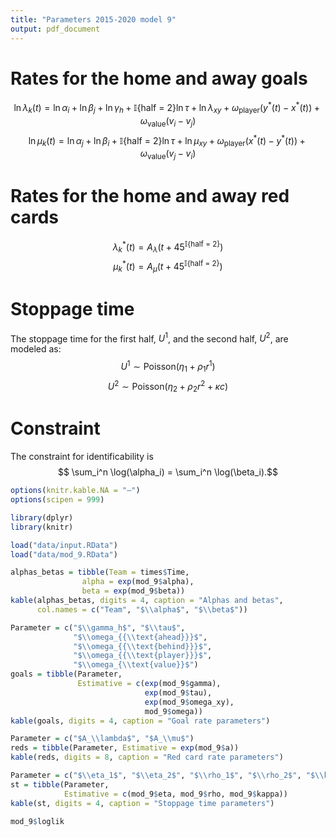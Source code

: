 ```yaml
---
title: "Parameters 2015-2020 model 9"
output: pdf_document
---
```


# Rates for the home and away goals

$$ \ln \lambda_k(t) = \ln \alpha_i + \ln \beta_j +  \ln \gamma_h + \mathbb{I}\{\text{half = 2}\} \ln \tau + \ln \lambda_{xy} + \omega_{\text{player}}(y^*(t)-x^*(t)) + \omega_{\text{value}} (v_i - v_j) $$
$$ \ln \mu_k(t) = \ln \alpha_j + \ln \beta_i + \mathbb{I}\{\text{half = 2}\} \ln \tau + \ln \mu_{xy} + \omega_{{\text{player}}}(x^*(t) - y^*(t)) + \omega_{\text{value}} (v_j - v_i) $$

\begin{itemize}
\item $i$: home team index;
\item $j$: away team index;
\item $\alpha$: attack strength parameter;
\item $1/\beta$: defense strength parameter;
\item $\gamma_h$: home advantage parameter;
\item $\tau$: second half parameter;
\item $x(t)$: the number of goals of the home team until minute t;
\item $y(t)$: the number of goals of the away team until minute t;
\item $x^*(t)$: the number of red cards of the home team until minute t;
\item $y^*(t)$: the number of red cards of the away team until minute t;
\item $v_i$: the value of the home team's starting roster in millions of (?);
\item $v_j$: the value of the away team's starting roster in millions of (?);
\item $\lambda_{xy} = \begin{cases}
 1, \text{ for $x = y$;}  \\
 \omega_{{\text{ahead}}}, \text{ for $x - y \geq 1$;} \\
 \omega_{{\text{behind}}}, \text{ for $x - y \leq -1$;} \\

\end{cases}$

\item $\mu_{xy} = \begin{cases}
 1, \text{ for $x = y$;}  \\
 \lambda_{{\text{ahead}}}, \text{ for $y - x \geq 1$;} \\
 \lambda_{{\text{behind}}}, \text{ for $y - x \leq -1$;} \\

\end{cases}$

\item $\omega_{{\text{player}}}$: parameter that measure the impact of having extra players on the field;
\item $\omega_{\text{value}}$: parameter that measure the impact of the difference in value of the starting rosters.
\end{itemize}

# Rates for the home and away red cards

$$ \lambda_k^*(t) = A_\lambda  \Big(t+ 45^{\mathbb{I}\{\text{half = 2}\}} \Big)$$
$$ \mu_k^*(t) = A_\mu  \Big(t+ 45^{\mathbb{I}\{\text{half = 2}\}} \Big)$$

# Stoppage time

The stoppage time for the first half, $U^1$, and the second half, $U^2$, are modeled as:
$$ U^1 \sim \text{Poisson} (\eta_1 + \rho_1 r^1 )$$
$$ U^2 \sim \text{Poisson} (\eta_2 + \rho_2 r^2 + \kappa c)$$
\begin{itemize}
\item $r^t$ is the amount of red cards received in half $t$ until minute 45;
\item $c = \begin{cases}
 1, \text{ if $|x - y| \leq 1$ at minute 45 of the second half;}  \\
 0, \text{ otherwise.}
\end{cases}$
\end{itemize}

# Constraint
The constraint for identificability is
$$ \sum_i^n \log(\alpha_i) = \sum_i^n \log(\beta_i).$$
```r
options(knitr.kable.NA = "–")
options(scipen = 999)

library(dplyr)
library(knitr)

load("data/input.RData")
load("data/mod_9.RData")
```

```r
alphas_betas = tibble(Team = times$Time,
                alpha = exp(mod_9$alpha),
                beta = exp(mod_9$beta))
kable(alphas_betas, digits = 4, caption = "Alphas and betas", 
      col.names = c("Team", "$\\alpha$", "$\\beta$"))
```

```r
Parameter = c("$\\gamma_h$", "$\\tau$", 
              "$\\omega_{{\\text{ahead}}}$",
              "$\\omega_{{\\text{behind}}}$",
              "$\\omega_{{\\text{player}}}$",
              "$\\omega_{\\text{value}}$")
goals = tibble(Parameter, 
               Estimative = c(exp(mod_9$gamma), 
                              exp(mod_9$tau),
                              exp(mod_9$omega_xy),
                              mod_9$omega))
kable(goals, digits = 4, caption = "Goal rate parameters")
```

```r
Parameter = c("$A_\\lambda$", "$A_\\mu$")
reds = tibble(Parameter, Estimative = exp(mod_9$a))
kable(reds, digits = 8, caption = "Red card rate parameters")
```

```r
Parameter = c("$\\eta_1$", "$\\eta_2$", "$\\rho_1$", "$\\rho_2$", "$\\kappa$")
st = tibble(Parameter, 
            Estimative = c(mod_9$eta, mod_9$rho, mod_9$kappa))
kable(st, digits = 4, caption = "Stoppage time parameters")
```

```r
mod_9$loglik
```

